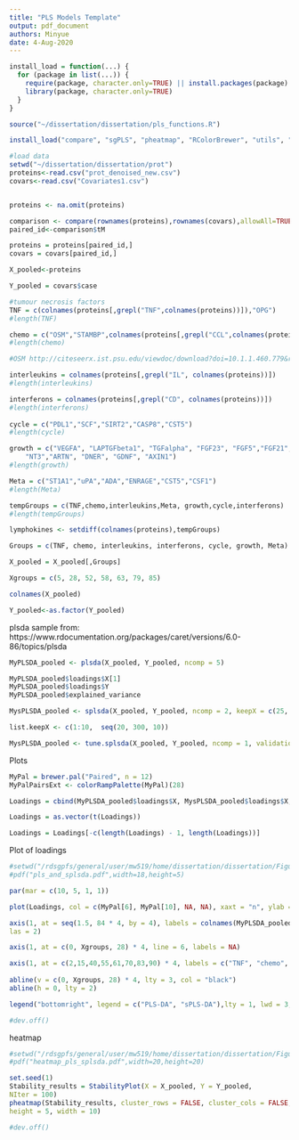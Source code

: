 ```yaml
---
title: "PLS Models Template"
output: pdf_document
authors: Minyue
date: 4-Aug-2020
---
```


```r
install_load = function(...) {
  for (package in list(...)) {
    require(package, character.only=TRUE) || install.packages(package)
    library(package, character.only=TRUE)
  }
}

source("~/dissertation/dissertation/pls_functions.R")

install_load("compare", "sgPLS", "pheatmap", "RColorBrewer", "utils", "tidyverse")
```

```r
#load data
setwd("~/dissertation/dissertation/prot")
proteins<-read.csv("prot_denoised_new.csv")
covars<-read.csv("Covariates1.csv")


proteins <- na.omit(proteins)

comparison <- compare(rownames(proteins),rownames(covars),allowAll=TRUE)
paired_id<-comparison$tM

proteins = proteins[paired_id,]
covars = covars[paired_id,]

X_pooled<-proteins

Y_pooled = covars$case
```

```r
#tumour necrosis factors
TNF = c(colnames(proteins[,grepl("TNF",colnames(proteins))]),"OPG")
#length(TNF)

chemo = c("OSM","STAMBP",colnames(proteins[,grepl("CCL",colnames(proteins))]),colnames(proteins[,grepl("CX", colnames(proteins))]),colnames(proteins[,grepl("MCP", colnames(proteins))]),colnames(proteins[,grepl("MMP", colnames(proteins))]))
#length(chemo)

#OSM http://citeseerx.ist.psu.edu/viewdoc/download?doi=10.1.1.460.779&rep=rep1&type=pdf

interleukins = colnames(proteins[,grepl("IL", colnames(proteins))])
#length(interleukins)

interferons = colnames(proteins[,grepl("CD", colnames(proteins))])
#length(interferons)
  
cycle = c("PDL1","SCF","SIRT2","CASP8","CST5")
#length(cycle)

growth = c("VEGFA", "LAPTGFbeta1", "TGFalpha", "FGF23", "FGF5","FGF21", "BetaNGF", "HGF", "FGF19", "NRTN",
    "NT3","ARTN", "DNER", "GDNF", "AXIN1")
#length(growth)

Meta = c("ST1A1","uPA","ADA","ENRAGE","CST5","CSF1")
#length(Meta)

tempGroups = c(TNF,chemo,interleukins,Meta, growth,cycle,interferons)
#length(tempGroups)

lymphokines <- setdiff(colnames(proteins),tempGroups)

Groups = c(TNF, chemo, interleukins, interferons, cycle, growth, Meta)

X_pooled = X_pooled[,Groups]

Xgroups = c(5, 28, 52, 58, 63, 79, 85)

colnames(X_pooled)
```

```r
Y_pooled<-as.factor(Y_pooled)
```

plsda sample from: https://www.rdocumentation.org/packages/caret/versions/6.0-86/topics/plsda
```r
MyPLSDA_pooled <- plsda(X_pooled, Y_pooled, ncomp = 5)

MyPLSDA_pooled$loadings$X[1]
MyPLSDA_pooled$loadings$Y
MyPLSDA_pooled$explained_variance
```

```r
MysPLSDA_pooled <- splsda(X_pooled, Y_pooled, ncomp = 2, keepX = c(25, 25))
```

```r
list.keepX <- c(1:10,  seq(20, 300, 10))

MysPLSDA_pooled <- tune.splsda(X_pooled, Y_pooled, ncomp = 1, validation = 'Mfold', folds = 5, progressBar = TRUE, dist = 'max.dist', measure = "BER",test.keepX = list.keepX, nrepeat = 10, cpus = 2)
```



Plots
```r
MyPal = brewer.pal("Paired", n = 12) 
MyPalPairsExt <- colorRampPalette(MyPal)(28)

Loadings = cbind(MyPLSDA_pooled$loadings$X, MysPLSDA_pooled$loadings$X, rep(NA, 28), rep(NA, 28))

Loadings = as.vector(t(Loadings))

Loadings = Loadings[-c(length(Loadings) - 1, length(Loadings))]
```

Plot of loadings
```r
#setwd("/rdsgpfs/general/user/mw519/home/dissertation/dissertation/Figures")
#pdf("pls_and_splsda.pdf",width=18,height=5) 

par(mar = c(10, 5, 1, 1))

plot(Loadings, col = c(MyPal[6], MyPal[10], NA, NA), xaxt = "n", ylab = "Loadings Coefficients", type = "h",lwd = 3, xlab = "")

axis(1, at = seq(1.5, 84 * 4, by = 4), labels = colnames(MyPLSDA_pooled$X),
las = 2)

axis(1, at = c(0, Xgroups, 28) * 4, line = 6, labels = NA) 

axis(1, at = c(2,15,40,55,61,70,83,90) * 4, labels = c("TNF", "chemo", "interleukins", "interferons", "cycle", "growth", "Meta", "lymphokines"), line = 6, tick = FALSE)
     
abline(v = c(0, Xgroups, 28) * 4, lty = 3, col = "black") 
abline(h = 0, lty = 2)

legend("bottomright", legend = c("PLS-DA", "sPLS-DA"),lty = 1, lwd = 3, col = c(MyPal[6], MyPal[10], NA, NA), cex = 0.75)

#dev.off()
```

heatmap
```r
#setwd("/rdsgpfs/general/user/mw519/home/dissertation/dissertation/Figures")
#pdf("heatmap_pls_splsda.pdf",width=20,height=20) 

set.seed(1)
Stability_results = StabilityPlot(X = X_pooled, Y = Y_pooled,
NIter = 100)
pheatmap(Stability_results, cluster_rows = FALSE, cluster_cols = FALSE, display_numbers = TRUE, filename = "Fig2_B.pdf",
height = 5, width = 10)

#dev.off()
```